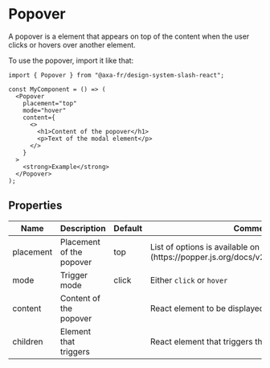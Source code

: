 
<Meta of={PopoverStories} name="Docs" />

# Popover

A popover is a element that appears on top of the content when the user clicks or hovers over another element.

To use the popover, import it like that:

```tsx title="test.js"
import { Popover } from "@axa-fr/design-system-slash-react";

const MyComponent = () => (
  <Popover
    placement="top"
    mode="hover"
    content={
      <>
        <h1>Content of the popover</h1>
        <p>Text of the modal element</p>
      </>
    }
  >
    <strong>Example</strong>
  </Popover>
);
```

## Properties

<table>
  <thead>
    <tr>
      <th>Name</th>
      <th>Description</th>
      <th>Default</th>
      <th>Comment</th>
    </tr>
  </thead>
  <tbody>
    <tr>
      <td>placement</td>
      <td>Placement of the popover</td>
      <td>top</td>
      <td>
        List of options is available on the [Popperjs
        docs](https://popper.js.org/docs/v2/constructors/#options)
      </td>
    </tr>
    <tr>
      <td>mode</td>
      <td>Trigger mode</td>
      <td>click</td>
      <td>
        Either <code>click</code> or <code>hover</code>
      </td>
    </tr>
    <tr>
      <td>content</td>
      <td>Content of the popover</td>
      <td></td>
      <td>React element to be displayed on trigger</td>
    </tr>
    <tr>
      <td>children</td>
      <td>Element that triggers</td>
      <td></td>
      <td>React element that triggers the popover</td>
    </tr>
  </tbody>
</table>
